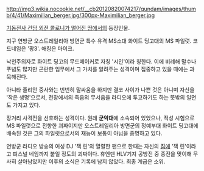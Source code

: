 http://img3.wikia.nocookie.net/__cb20120820074217/gundam/images/thumb/4/41/Maximilian_berger.jpg/300px-Maximilian_berger.jpg

[[기동전사 건담 외전 콜로니가 떨어진 땅에서]]의 등장인물.

지구 연방군 오스트레일리아 방면군 특수 유격 MS소대 화이트 딩고대의 MS 파일럿. 코드네임은 '팡3'. 애칭은 마이크. 

낙천주의자로 화이트 딩고의 무드메이커로 자칭 '시인'이라 칭한다. 이에 비례해 말수나 푸념도 많지만 곤란한 임무에서 그 가치를 알려주는 성격이며 집중하고 있을 때에는 과묵해진다.

아니타 줄리안 중사와는 빈번히 말싸움을 하지만 결코 사이가 나쁜 것은 아니며 자신을 '작은 생명'으로서, 전장에서의 죽음의 무서움을 라디오에 투고하기도 하는 뜻밖의 일면도 가지고 있다.

장거리 사격전을 선호하는 성격이다. 원래 '''군악대'''에 소속되어 있었으나, 적성 시험으로 MS 파일럿으로 전향한 괴짜이지만 오스트레일리아 방면군의 정예부대 화이트 딩고대에 배속된 것은 그의 파일럿으로서의 재능이 보통이 아님을 증명하고 있다.

연방군 라디오 방송의 여성 DJ '잭 린'의 열렬한 팬으로 한때는 자신의 [[짐]]에 '잭 린'이라고 펴스널 네임까지 붙일 정도의 괴짜이다. 휴엔덴 HLV기지 공방전 중 종전을 맞이해 무사히 살아남았지만 이후의 소식은 기록에 남지 않았다. 최종 계급은 소위.
